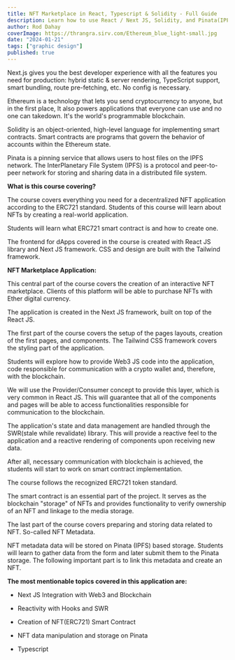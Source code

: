 ```yaml
---
title: NFT Marketplace in React, Typescript & Solidity - Full Guide
description: Learn how to use React / Next JS, Solidity, and Pinata(IPFS) to create NFT marketplace on Ethereum. All In Typescript.
author: Rod Dahay
coverImage: https://thrangra.sirv.com/Ethereum_blue_light-small.jpg
date: "2024-01-21"
tags: ["graphic design"]
published: true
---
```


Next.js gives you the best developer experience with all the features you need for production: hybrid static & server rendering, TypeScript support, smart bundling, route pre-fetching, etc. No config is necessary.

Ethereum is a technology that lets you send cryptocurrency to anyone, but in the first place, It also powers applications that everyone can use and no one can takedown. It's the world's programmable blockchain.

Solidity is an object-oriented, high-level language for implementing smart contracts. Smart contracts are programs that govern the behavior of accounts within the Ethereum state.

Pinata is a pinning service that allows users to host files on the IPFS network. The InterPlanetary File System (IPFS) is a protocol and peer-to-peer network for storing and sharing data in a distributed file system.

**What is this course covering?**

The course covers everything you need for a decentralized NFT application according to the ERC721 standard. Students of this course will learn about NFTs by creating a real-world application.

Students will learn what ERC721 smart contract is and how to create one.

The frontend for dApps covered in the course is created with React JS library and Next JS framework. CSS and design are built with the Tailwind framework.

**NFT Marketplace Application:**

This central part of the course covers the creation of an interactive NFT marketplace. Clients of this platform will be able to purchase NFTs with Ether digital currency.

The application is created in the Next JS framework, built on top of the React JS.

The first part of the course covers the setup of the pages layouts, creation of the first pages, and components. The Tailwind CSS framework covers the styling part of the application.

Students will explore how to provide Web3 JS code into the application, code responsible for communication with a crypto wallet and, therefore, with the blockchain.

We will use the Provider/Consumer concept to provide this layer, which is very common in React JS. This will guarantee that all of the components and pages will be able to access functionalities responsible for communication to the blockchain.

The application's state and data management are handled through the SWR(stale while revalidate) library. This will provide a reactive feel to the application and a reactive rendering of components upon receiving new data.

After all, necessary communication with blockchain is achieved, the students will start to work on smart contract implementation.

The course follows the recognized ERC721 token standard.

The smart contract is an essential part of the project. It serves as the blockchain "storage" of NFTs and provides functionality to verify ownership of an NFT and linkage to the media storage.

The last part of the course covers preparing and storing data related to NFT. So-called NFT Metadata.

NFT metadata data will be stored on Pinata (IPFS) based storage. Students will learn to gather data from the form and later submit them to the Pinata storage. The following important part is to link this metadata and create an NFT.


**The most mentionable topics covered in this application are:**

* Next JS Integration with Web3 and Blockchain

* Reactivity with Hooks and SWR

* Creation of NFT(ERC721) Smart Contract

* NFT data manipulation and storage on Pinata

* Typescript
